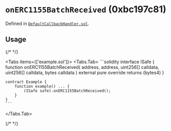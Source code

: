 

<LegacyCallout />

# `onERC1155BatchReceived` (0xbc197c81)






Defined in [`DefaultCallbackHandler.sol`](https://github.com/safe-global/safe-smart-account/tree/v1.3.0/contracts/handler/DefaultCallbackHandler.sol#L25).


## Usage

{/* <!-- vale off --> */}

<Tabs items={['example.sol']}>
  <Tabs.Tab>
    ```solidity
    interface ISafe {
        function onERC1155BatchReceived(
            address,
            address,
            uint256[] calldata,
            uint256[] calldata,
            bytes calldata
        ) external pure override returns (bytes4)
    }

    contract Example {
        function example() ... {
            (ISafe safe).onERC1155BatchReceived();
        }
    }
    ```
  </Tabs.Tab>
</Tabs>

{/* <!-- vale on --> */}







